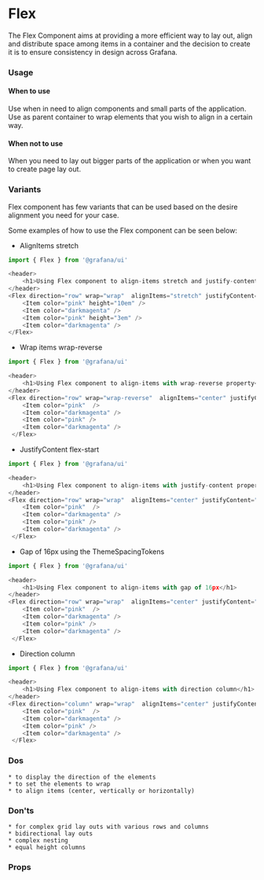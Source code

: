 
<Meta title="MDX|Flex" component={Flex} />

# Flex

The Flex Component aims at providing a more efficient way to lay out, align and distribute space among items in a container and
the decision to create it is to ensure consistency in design across Grafana.

### Usage

#### When to use

Use when in need to align components and small parts of the application. Use as parent container to wrap elements that
you wish to align in a certain way.

#### When not to use

When you need to lay out bigger parts of the application or when you want to create page lay out.

### Variants

Flex component has few variants that can be used based on the desire alignment you need for your case.

Some examples of how to use the Flex component can be seen below:

- AlignItems stretch

```ts
import { Flex } from '@grafana/ui'

<header>
    <h1>Using Flex component to align-items stretch and justify-content to be center</h1>
</header>
<Flex direction="row" wrap="wrap"  alignItems="stretch" justifyContent="center" gap={2}>
    <Item color="pink" height="10em" />
    <Item color="darkmagenta" />
    <Item color="pink" height="3em" />
    <Item color="darkmagenta" />
</Flex>
```

- Wrap items wrap-reverse

```ts
import { Flex } from '@grafana/ui'

<header>
    <h1>Using Flex component to align-items with wrap-reverse property</h1>
</header>
<Flex direction="row" wrap="wrap-reverse"  alignItems="center" justifyContent="center" gap={4}>
    <Item color="pink"  />
    <Item color="darkmagenta" />
    <Item color="pink" />
    <Item color="darkmagenta" />
 </Flex>
```

- JustifyContent flex-start

```ts
import { Flex } from '@grafana/ui'

<header>
    <h1>Using Flex component to align-items with justify-content property</h1>
</header>
<Flex direction="row" wrap="wrap"  alignItems="center" justifyContent="flex-start" gap={2}>
    <Item color="pink"  />
    <Item color="darkmagenta" />
    <Item color="pink" />
    <Item color="darkmagenta" />
 </Flex>
```

- Gap of 16px using the ThemeSpacingTokens

```ts
import { Flex } from '@grafana/ui'

<header>
    <h1>Using Flex component to align-items with gap of 16px</h1>
</header>
<Flex direction="row" wrap="wrap"  alignItems="center" justifyContent="center" gap={2}>
    <Item color="pink"  />
    <Item color="darkmagenta" />
    <Item color="pink" />
    <Item color="darkmagenta" />
 </Flex>
```

- Direction column

```ts
import { Flex } from '@grafana/ui'

<header>
    <h1>Using Flex component to align-items with direction column</h1>
</header>
<Flex direction="column" wrap="wrap"  alignItems="center" justifyContent="center" gap={2}>
    <Item color="pink"  />
    <Item color="darkmagenta" />
    <Item color="pink" />
    <Item color="darkmagenta" />
 </Flex>
```

### Dos

    * to display the direction of the elements
    * to set the elements to wrap
    * to align items (center, vertically or horizontally)

### Don'ts

    * for complex grid lay outs with various rows and columns
    * bidirectional lay outs
    * complex nesting
    * equal height columns

### Props

<ArgTypes of={Flex} />
